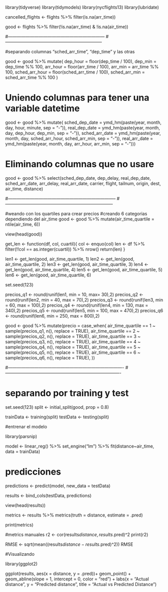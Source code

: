 
library(tidyverse)
library(tidymodels)
library(nycflights13)
library(lubridate)



cancelled_flights <-   flights %>% 
  filter(is.na(arr_time))

good <- flights %>% 
  filter(!is.na(arr_time) & !is.na(air_time))
  
#------------------------------------------------------------------
#------------------------------------------------------------------

#separando columnas "sched_arr_time",  "dep_time" y las otras 

good <- good %>% 
  mutate(
          dep_hour = floor(dep_time / 100),
          dep_min = dep_time %% 100,
          arr_hour = floor(arr_time / 100),
          arr_min = arr_time %% 100,
          sched_arr_hour = floor(sched_arr_time / 100),
          sched_arr_min = sched_arr_time %% 100
)


# Uniendo columnas para tener una variable datetime 
good <- good %>% 
  mutate(
          sched_dep_date = ymd_hm(paste(year, month, day, hour, minute, sep = "-")),
          real_dep_date = ymd_hm(paste(year, month, day, dep_hour, dep_min, sep = "-")),
          sched_arr_date = ymd_hm(paste(year, month, day, sched_arr_hour, sched_arr_min, sep = "-")),
          real_arr_date = ymd_hm(paste(year, month, day, arr_hour, arr_min, sep = "-")))
  


# Eliminando columnas que no usare

good <- good %>% 
  select(sched_dep_date, 
         dep_delay, 
         real_dep_date, 
         sched_arr_date, 
         arr_delay, 
         real_arr_date, 
         carrier, 
         flight, 
         tailnum, 
         origin, 
         dest,             
         air_time, distance)



#--------------------------------------------------------------------------
#--------------------------------------------------------------------------

#weando con los quartiles para crear precios
#creando 6 categorias dependiendo del air_time
good <- good %>% 
  mutate(air_time_quartile = ntile(air_time, 6))

view(head(good))  


get_len <- function(df, col, cuartil){
    col <- enquo(col)
    len <- df %>% 
              filter(!!col == as.integer(cuartil)) %>% 
              nrow()
return(len)
}


len1 <- get_len(good, air_time_quartile, 1)
len2 <- get_len(good, air_time_quartile, 2)
len3 <- get_len(good, air_time_quartile, 3)
len4 <- get_len(good, air_time_quartile, 4)
len5 <- get_len(good, air_time_quartile, 5)
len6 <- get_len(good, air_time_quartile, 6)


set.seed(123)

precios_q1 <- round(runif(len1, min = 10, max= 30),2)
precios_q2 <- round(runif(len2, min = 40, max = 70),2)
precios_q3 <- round(runif(len3, min = 60, max = 100),2)
precios_q4 <- round(runif(len4, min = 130, max = 340),2)
precios_q5 <- round(runif(len5, min = 100, max = 470),2)
precios_q6 <- round(runif(len6, min = 250, max = 800),2)


good <- good %>% 
    mutate(precio = case_when(
    air_time_quartile == 1  ~ sample(precios_q1, n(), replace = TRUE),
    air_time_quartile == 2  ~ sample(precios_q2, n(), replace = TRUE),
    air_time_quartile == 3  ~ sample(precios_q3, n(), replace = TRUE),
    air_time_quartile == 4  ~ sample(precios_q4, n(), replace = TRUE),
    air_time_quartile == 5  ~ sample(precios_q5, n(), replace = TRUE),
    air_time_quartile == 6  ~ sample(precios_q6, n(), replace = TRUE),
))

#-------------------------------------------------------------------------------
#-------------------------------------------------------------------------------
 


# separando por training y test
set.seed(123)
split <- initial_split(good, prop = 0.8)

trainData <- training(split)
testData <- testing(split)

#entrenar el modelo

library(parsnip)

model <- linear_reg() %>% 
          set_engine("lm") %>% 
          fit(distance~air_time, data = trainData)

# predicciones

predictions <- predict(model, new_data = testData)

results <- bind_cols(testData, predictions)

view(head(results))

metrics <- results %>% 
  metrics(truth = distance, estimate = .pred)

print(metrics)


#metrics manuales
r2 <- cor(results$distance, results$.pred)^2
print(r2)




RMSE <- sqrt(mean((results$distance - results$.pred)^2))
RMSE



#Visualizando

library(ggplot2)

ggplot(results, aes(x = distance, y = .pred))+
  geom_point() +
  geom_abline(slope = 1, intercept = 0, color = "red") +
  labs(x = "Actual distance", y = "Predicted distance", title = "Actual vs Predicted Distance")



